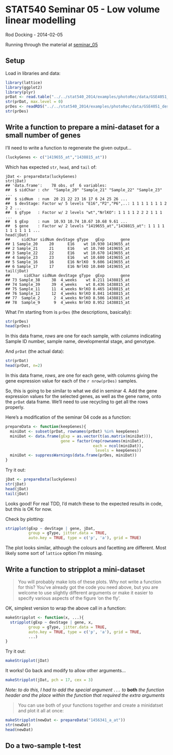 STAT540 Seminar 05 - Low volume linear modelling
================================================

Rod Docking - 2014-02-05

Running through the material at [seminar_05](http://www.ugrad.stat.ubc.ca/~stat540/seminars/seminar05_lowVolumeLinearModelling.html)

Setup
-----

Load in libraries and data:

```r
library(lattice)
library(ggplot2)
library(plyr)
prDat <- read.table("../../stat540_2014/examples/photoRec/data/GSE4051_data.tsv")
str(prDat, max.level = 0)
prDes <- readRDS("../../stat540_2014/examples/photoRec/data/GSE4051_design.rds")
str(prDes)
```

Write a function to prepare a mini-dataset for a small number of genes
----------------------------------------------------------------------

I'll need to write a function to regenerate the given output...

```r
(luckyGenes <- c("1419655_at","1438815_at"))
```

Which has expected `str`, `head`, and `tail` of:

```
jDat <- prepareData(luckyGenes)
str(jDat)
## 'data.frame':    78 obs. of  6 variables:
##  $ sidChar : chr  "Sample_20" "Sample_21" "Sample_22" "Sample_23" ...
##  $ sidNum  : num  20 21 22 23 16 17 6 24 25 26 ...
##  $ devStage: Factor w/ 5 levels "E16","P2","P6",..: 1 1 1 1 1 1 1 2 2 2 ...
##  $ gType   : Factor w/ 2 levels "wt","NrlKO": 1 1 1 1 2 2 2 1 1 1 ...
##  $ gExp    : num  10.93 10.74 10.67 10.68 9.61 ...
##  $ gene    : Factor w/ 2 levels "1419655_at","1438815_at": 1 1 1 1 1 1 1 1 1 1 ...
head(jDat)
##     sidChar sidNum devStage gType   gExp       gene
## 1 Sample_20     20      E16    wt 10.930 1419655_at
## 2 Sample_21     21      E16    wt 10.740 1419655_at
## 3 Sample_22     22      E16    wt 10.670 1419655_at
## 4 Sample_23     23      E16    wt 10.680 1419655_at
## 5 Sample_16     16      E16 NrlKO  9.606 1419655_at
## 6 Sample_17     17      E16 NrlKO 10.840 1419655_at
tail(jDat)
##      sidChar sidNum devStage gType  gExp       gene
## 73 Sample_38     38  4_weeks    wt 8.211 1438815_at
## 74 Sample_39     39  4_weeks    wt 8.436 1438815_at
## 75 Sample_11     11  4_weeks NrlKO 8.465 1438815_at
## 76 Sample_12     12  4_weeks NrlKO 8.841 1438815_at
## 77  Sample_2      2  4_weeks NrlKO 8.506 1438815_at
## 78  Sample_9      9  4_weeks NrlKO 8.952 1438815_at
```

What I'm starting from is `prDes` (the descriptions, basically):

```r
str(prDes)
head(prDes)
```

In this data frame, *rows* are one for each sample, with *columns* indicating Sample ID number, sample name, developmental stage, and genotype.

And `prDat` (the actual data):

```r
str(prDat)
head(prDat, n=2)
```

In this data frame, *rows*, are one for each gene, with columns giving the gene expression value for each of the `r nrow(prDes)` samples.

So, this is going to be similar to what we did in seminar 4. Add the gene expression values for the selected genes, as well as the gene name, onto the `prDat` data frame. We'll need to use recycling to get all the rows properly.

Here's a modification of the seminar 04 code as a function:

```r
prepareData <- function(keepGenes){
  miniDat <- subset(prDat, rownames(prDat) %in% keepGenes)
  miniDat <- data.frame(gExp = as.vector(t(as.matrix(miniDat))),
                        gene = factor(rep(rownames(miniDat), 
                                      each = ncol(miniDat)),
                                       levels = keepGenes))
  miniDat <- suppressWarnings(data.frame(prDes, miniDat))
}
```

Try it out:

```r
jDat <- prepareData(luckyGenes)
str(jDat)
head(jDat)
tail(jDat)
```

Looks good! For real TDD, I'd match these to the expected results in code, but this is OK for now.

Check by plotting:

```r
stripplot(gExp ~ devStage | gene, jDat,
          group = gType, jitter.data = TRUE,
          auto.key = TRUE, type = c('p', 'a'), grid = TRUE)
```

The plot looks similar, although the colours and facetting are different. Most likely some sort of `lattice` option I'm missing.

Write a function to stripplot a mini-dataset
--------------------------------------------

> You will probably make lots of these plots. Why not write a function for this? You've already got the code you need above, but you are welcome to use slightly different arguments or make it easier to specify various aspects of the figure 'on the fly'. 

OK, simplest version to wrap the above call in a function:

```r
makeStripplot <- function(x, ...){
  stripplot(gExp ~ devStage | gene, x,
          group = gType, jitter.data = TRUE,
          auto.key = TRUE, type = c('p', 'a'), grid = TRUE, 
          ...)
}
```

Try it out:

```r
makeStripplot(jDat)
```

It works! Go back and modify to allow other arguments...

```r
makeStripplot(jDat, pch = 17, cex = 3)
```

*Note: to do this, I had to add the special argument `...` to* **both** *the function header and the place within the function that required the extra arguments*

> You can use both of your functions together and create a minidatset and plot it all at once:

```r
makeStripplot(newDat <- prepareData("1456341_a_at"))
str(newDat)
head(newDat)
```

Do a two-sample t-test
----------------------

